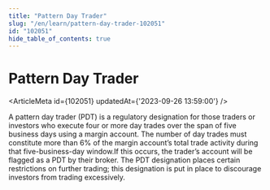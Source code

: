```yaml
---
title: "Pattern Day Trader"
slug: "/en/learn/pattern-day-trader-102051"
id: "102051"
hide_table_of_contents: true
---
```



# Pattern Day Trader

<ArticleMeta id={102051} updatedAt={'2023-09-26 13:59:00'} />
<div className='border-solid border-b border-t-0 my-4 border-[var(--ifm-color-gray-300)]' />

A pattern day trader (PDT) is a regulatory designation for those traders or investors who execute four or more day trades over the span of five business days using a margin account. The number of day trades must constitute more than 6% of the margin account’s total trade activity during that five-business-day window.If this occurs, the trader’s account will be flagged as a PDT by their broker. The PDT designation places certain restrictions on further trading; this designation is put in place to discourage investors from trading excessively.
